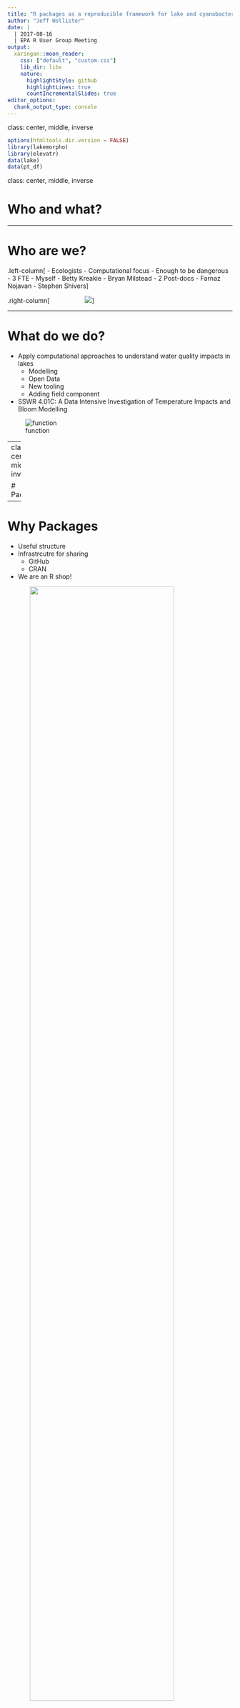 ```yaml
---
title: "R packages as a reproducible framework for lake and cyanobacteria research"
author: "Jeff Hollister"
date: |
  | 2017-08-16
  | EPA R User Group Meeting
output:
  xaringan::moon_reader:
    css: ["default", "custom.css"]
    lib_dir: libs
    nature:
      highlightStyle: github
      highlightLines: true
      countIncrementalSlides: true
editor_options: 
  chunk_output_type: console
---
```

class: center, middle, inverse

```r
options(htmltools.dir.version = FALSE)
library(lakemorpho)
library(elevatr)
data(lake)
data(pt_df)
```

class: center, middle, inverse

# Who and what?

---

# Who are we?

.left-column[
- Ecologists 
- Computational focus
  - Enough to be dangerous
- 3 FTE
  - Myself
  - Betty Kreakie
  - Bryan Milstead
- 2 Post-docs
  - Farnaz Nojavan
  - Stephen Shivers
]

.right-column[
<img src="figure/comp_eco_crew.jpg" style="margin-left: 75px"></img>
]

---

# What do we do? 

- Apply computational approaches to understand water quality impacts in lakes
  - Modelling 
  - Open Data
  - New tooling
  - Adding field component
- SSWR 4.01C: A Data Intensive Investigation of Temperature Impacts and Bloom Modelling

![function](figure/cyano_model_function.jpg)

---
class: center, middle, inverse

# Packages

---

# Why Packages

- Useful structure
- Infrastrcutre for sharing
  - GitHub
  - CRAN
- We are an R shop!

<img src="https://media.giphy.com/media/l2JhtKtDWYNKdRpoA/giphy.gif" style="width: 80%; height: 80%; margin-left: 10%;"></img>

---
# Research Compendia

.left-column[
- Define
- Origins
  - [Gentleman and Lang (2004)](http://biostats.bepress.com/bioconductor/paper2)
- Part of
  - Reproducible Research
  - Literate Programming (ala Donald Knuth)
- ROpenSci efforts
  - [rrrpkg](https://github.com/ropensci/rrrpkg)
  - [ROpenSci unconf 2017 discussion](https://github.com/ropensci/unconf17/issues/5)
]

.right-column[

<img src="http://www.dlib.org/dlib/january17/nuest/nuest-fig1.png" style="margin-left: 75px"></img>

from Nüst, Konkol, et al (2017), https://doi.org/10.1045/january2017-nuest
]

---

# Packages as Research Compendia
- R, Data, and Vignettes folders
- Other examples
- Our examples
     - https://github.com/usepa/LakeTrophicModelling
     - https://github.com/usepa/Microcystinchla)
- GitHub and Zenodo (Archive)

![ghz](ghz.jpg)

---

# Packages to solve common problems
  - `lakemorpho`
  - `elevatr`
  - `lakescape` (in development)
  
<img src="https://media3.giphy.com/media/ID4NXWnwuLnLq/200.webp#0-grid1" style="width: 80%; height: 80%; margin-left: 10%;"></img>
---

# `lakemorpho`

.footnote[Package URL: <https://cran.r-project.org/package=lakemorpho>]

.left-column[
- Lake morphometry metrics in R
- Version 1.0 
  - August 2014
- Version 1.1.0 
  - December 2016
- `sf` support to be added
- [National Lake Morphometry](https://edg.epa.gov/metadata/catalog/search/resource/details.page?uuid=%7B495CBAED-9BB9-49B4-80A7-1C91DE5FCA95%7D)
- [Hollister and Milstead (2010)](http://dx.doi.org/10.1080/07438141.2010.504321)
- [Hollister *et. al.* (2011)](http://dx.doi.org/10.1371/journal.pone.0025764)
- [Hollister and Stachelek (To Be Submitted)](https://github.com/usepa/lakemorpho_manuscript)
]

.right-column[
```r
set.seed(1)
library(lakemorpho)
data(lakes)
plot(inputLM)
```
]



---
class: center, middle
background-image: url('figure/lakemorpho_demo.png')
background-position: 50% 50%

# lakemorpho::demo

<!-- # [lakemorpho: Demo](http://server.jwhollister.com:8787) -->


---

# `elevatr`

.footnote[Package URL: <https://cran.r-project.org/package=elevatr>]

.left-column[
- Access elevation data in R
  - Mapzen
  - AWS
  - USGS
- Version 0.1.1 
  - January 2017
- Version 0.1.3 
  - March 2017
- Will be paired with `lakemorpho`
- `sf` support to be added
]

.right-column[
```r
set.seed(1)
raster::plot(get_elev_raster(lake,z = 12))
```
]


---
class: center, middle
background-image: url('figure/elevatr_demo.png')
background-position: 50% 50%

# elevatr::demo

<!-- # [elevatr: Demo](http://server.jwhollister.com:8787) -->

---

# `lakescape`

- New effort with Bryan Milstead
- Summarizes ancillary data for land area around lake
  - Census (via `censusapi`)
  - Landscover
  - Impervious
- Accepts arbitrary spatial data for "lakescape"
- Based on `sf` and tidy by design
- <https://github.com/willbmisled/lakescape>

---

# Thanks!
.center[
## Jeff Hollister
US EPA </br>
Atlantic Ecology Division </br>
Narragansett, RI </br>
email: [hollister.jeff@epa.gov](mailto:hollister.jeff@epa.gov) </br>
twitter: [@jhollist](https://twitter.com/jhollist) </br>
github: [jhollist](https://github.com/jhollist) </br>


Slides created via the R package [**xaringan**](https://github.com/yihui/xaringan).
]

